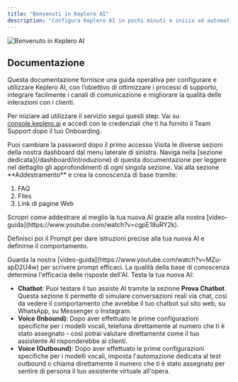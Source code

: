 ```yaml
---
title: "Benvenuti in Keplero AI"
description: "Configura Keplero AI in pochi minuti e inizia ad automatizzare la tua assistenza clienti"
---
```


<Frame>
<img src="/images/intro/benvenuto.png" alt="Benvenuto in Keplero AI" />
</Frame>

## Documentazione

Questa documentazione fornisce una guida operativa per configurare e utilizzare Keplero AI, con l’obiettivo di ottimizzare i processi di supporto, integrare facilmente i canali di comunicazione e migliorare la qualità delle interazioni con i clienti.

Per iniziare ad utilizzare il servizio segui questi step: 
<Steps>
<Step title="Accedi alla Dashboard">
  Vai su [console.keplero.ai](https://console.keplero.ai/) e accedi con le credenziali che ti ha fornito il Team Support dopo il tuo Onboarding.
  
  <Note>
  Puoi cambiare la password dopo il primo accesso
  </Note>
</Step>

<Step title="Esplora le varie sezioni della piattaforma">
  Visita le diverse sezioni della nostra dashboard dal menu laterale di sinistra.
  
  <Tip>
  Naviga nella [sezione dedicata](/dashboard/introduzione) di questa documentazione per leggere nel dettaglio gli approfondimenti di ogni singola sezione.
  </Tip>
</Step>

<Step title="Crea la Base di Conoscenza">
  Vai alla sezione **Addestramento** e crea la conoscenza di base tramite:

  1. FAQ
  2. Files 
  3. Link di pagine Web

  <Tip>
  Scropri come addestrare al meglio la tua nuova AI grazie alla nostra [video-guida](https://www.youtube.com/watch?v=cgpE18uRY2k).
  </Tip>

  Definisci poi il Prompt per dare istruzioni precise alla tua nuova AI e definirne il comportamento.

  <Tip>
  Guarda la nostra [video-guida](https://www.youtube.com/watch?v=MZu-apD2U4w) per scrivere prompt efficaci.
  </Tip>

  <Warning>
  La qualità della base di conoscenza determina l'efficacia delle risposte dell'AI.
  </Warning>
</Step>


<Step title="Fai i primi test">
  Testa la tua nuova AI:
  
  - **Chatbot**: Puoi testare il tuo assiste AI tramite la sezione **Prova Chatbot**. Questa sezione ti permette di simulare conversazioni reali via chat, così da vedere il comportamento che avrebbe il tuo chatbot sul sito web, su WhatsApp, su Messenger o Instagram.
  - **Voice (Inbound)**: Dopo aver effettuato le prime configurazioni specifiche per i modelli vocali, telefona direttamente al numero che ti è stato assegnato - così potrai valutare direttamente come il tuo assistente AI risponderebbe ai clienti.
  - **Voice (Outbound)**: Dopo aver effettuato le prime configurazioni specifiche per i modelli vocali, imposta l'automazione dedicata al test outbound o chiama direttamente il numero che ti è stato assegnato per sentire di persona il tuo assistente virtuale all'opera.
  
</Step>
</Steps>
